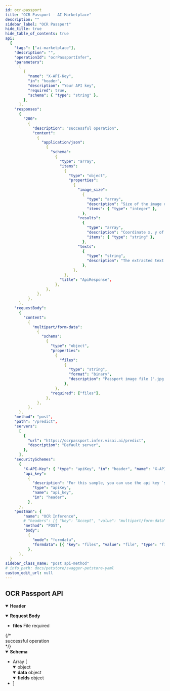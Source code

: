 ```yaml
---
id: ocr-passport
title: "OCR Passport - AI Marketplace"
description: ""
sidebar_label: "OCR Passport"
hide_title: true
hide_table_of_contents: true
api:
  {
    "tags": ["ai-marketplace"],
    "description": "",
    "operationId": "ocrPassportInfer",
    "parameters":
      [
        {
          "name": "X-API-Key",
          "in": "header",
          "description": "Your API key",
          "required": true,
          "schema": { "type": "string" },
        },
      ],
    "responses":
      {
        "200":
          {
            "description": "successful operation",
            "content":
              {
                "application/json":
                  {
                    "schema":
                      {
                        "type": "array",
                        "items":
                          {
                            "type": "object",
                            "properties":
                              {
                                "image_size":
                                  {
                                    "type": "array",
                                    "description": "Size of the image or document",
                                    "items": { "type": "integer" },
                                  },
                                "results":
                                  {
                                    "type": "array",
                                    "description": "Coordinate x, y of text box",
                                    "items": { "type": "string" },
                                  },
                                "texts":
                                  {
                                    "type": "string",
                                    "description": "The extracted text in each box",
                                  },
                              },
                          },
                        "title": "ApiResponse",
                      },
                  },
              },
          },
      },
    "requestBody":
      {
        "content":
          {
            "multipart/form-data":
              {
                "schema":
                  {
                    "type": "object",
                    "properties":
                      {
                        "files":
                          {
                            "type": "string",
                            "format": "binary",
                            "description": "Passport image file ('.jpg', '.jpeg', and '.png')",
                          },
                      },
                    "required": ["files"],
                  },
              },
          },
      },
    "method": "post",
    "path": "/predict",
    "servers":
      [
        {
          "url": "https://ocrpassport.infer.visai.ai/predict",
          "description": "Default server",
        },
      ],
    "securitySchemes":
      {
        "X-API-Key": { "type": "apiKey", "in": "header", "name": "X-API-Key" },
        "api_key":
          {
            "description": "For this sample, you can use the api key `special-key` to test the authorization filters.\n",
            "type": "apiKey",
            "name": "api_key",
            "in": "header",
          },
      },
    "postman": {
        "name": "OCR Inference",
        # "headers": [{ "key": "Accept", "value": "multipart/form-data" }],
        "method": "POST",
        "body":
          {
            "mode": "formdata",
            "formdata": [{ "key": "files", "value": "file", "type": "file" }],
          },
      },
  }
sidebar_class_name: "post api-method"
# info_path: docs/petstore/swagger-petstore-yaml
custom_edit_url: null
---
```



## OCR Passport API

<details style={{ marginBottom: "1rem" }} data-collapsed={false} open={true}>
  <summary style={{}}>
    <strong>Header</strong>
  </summary>
  <div>
    <ul>
      <ParamsItem
        className={"paramsItem"}
        param={{
          name: "X-API-Key",
          in: "header",
          description: "Your API key",
          required: true,
          schema: { type: "string" },
        }}
      ></ParamsItem>
    </ul>
  </div>
</details>
<MimeTabs>
  <TabItem label={"multipart/form-data"} value={"multipart/form-data-schema"}>
    <details style={{}} data-collapsed={false} open={true}>
      <summary style={{ textAlign: "left" }}>
        <strong>Request Body</strong>
      </summary>
      <div style={{ textAlign: "left", marginLeft: "1rem" }}></div>
      <ul style={{ marginLeft: "1rem" }}>
        <li>
          <div>
            <strong>files</strong>
            <span style={{ opacity: "0.6" }}> File</span>
            <span
              style={{
                color: "#FA383E",
                marginLeft: "0.25rem",
                fontWeight: "700",
              }}
            >
              required
            </span>
          </div>
        </li>
      </ul>
    </details>
  </TabItem>
</MimeTabs>
<div>
  <ApiTabs>
    <TabItem label={"200"} value={"200"}>
      {/* <div>successful operation</div> */}
      <div>
        <MimeTabs schemaType={"response"}>
          <TabItem label={"application/json"} value={"application/json"}>
            <SchemaTabs>
              <TabItem label={"Schema"} value={"Schema"}>
                <details style={{}} data-collapsed={false} open={true}>
                  <summary style={{ textAlign: "left" }}>
                    <strong>Schema</strong>
                  </summary>
                  <div style={{ textAlign: "left", marginLeft: "1rem" }}></div>
                  <ul style={{ marginLeft: "1rem" }}>
                    <li>
                      <div
                        style={{
                          fontSize: "var(--ifm-code-font-size)",
                          opacity: "0.6",
                          marginLeft: "-.5rem",
                          paddingBottom: ".5rem",
                        }}
                      >
                        Array [
                      </div>
                    </li>
                    <details style={{}} data-collapsed={false} open={true}>
                      <summary style={{}}>
                        <span style={{ opacity: "0.6" }}> object</span>
                      </summary>
                      <div style={{ marginLeft: "1rem" }}>
                        <SchemaItem
                          collapsible={false}
                          name={"status"}
                          required={false}
                          schemaName={"string"}
                          qualifierMessage={
                            "`success` | `failed`"
                          }
                          schema={{
                            description: "Status of request",
                            title: "image_size",
                          }}
                        ></SchemaItem>
                        <SchemaItem
                          collapsible={false}
                          className={"schemaItem"}
                        >
                          <details style={{}} data-collapsed={false} open={true}>
                            <summary style={{}}>
                              <strong>data</strong>
                              <span style={{ opacity: "0.6" }}> object</span>
                            </summary>
                            <div style={{ marginLeft: "1rem" }}>
                              <SchemaItem
                                collapsible={false}
                                name={"confidence"}
                                required={false}
                                schemaName={"string"}
                                schema={{
                                  description: "The level of confidence",
                                  type: "string",
                                  minLength: 1,
                                }}
                              ></SchemaItem>
                              <details style={{}} data-collapsed={false} open={true}>
                                <summary style={{}}>
                                  <strong>fields</strong>
                                  <span style={{ opacity: "0.6" }}> object</span>
                                </summary>
                                <div style={{ marginLeft: "1rem" }}>
                                  <SchemaItem
                                    collapsible={false}
                                    name={"name"}
                                    required={false}
                                    schemaName={"string"}
                                    qualifierMessage={undefined}
                                  ></SchemaItem>
                                  <SchemaItem
                                    collapsible={false}
                                    name={"surname"}
                                    required={false}
                                    schemaName={"string"}
                                    qualifierMessage={undefined}
                                  ></SchemaItem>
                                  <SchemaItem
                                    collapsible={false}
                                    name={"date_of_birth"}
                                    required={false}
                                    schemaName={"string"}
                                    qualifierMessage={undefined}
                                  ></SchemaItem>
                                  <SchemaItem
                                    collapsible={false}
                                    name={"gender"}
                                    required={false}
                                    schemaName={"string"}
                                    qualifierMessage={
                                      "`M` for male | `F` for female"
                                    }
                                  ></SchemaItem>
                                  <SchemaItem
                                    collapsible={false}
                                    name={"country_code"}
                                    required={false}
                                    schemaName={"string"}
                                    qualifierMessage={undefined}
                                  ></SchemaItem>
                                  <SchemaItem
                                    collapsible={false}
                                    name={"country_name"}
                                    required={false}
                                    schemaName={"string"}
                                    qualifierMessage={undefined}
                                  ></SchemaItem>
                                  <SchemaItem
                                    collapsible={false}
                                    name={"passport_number"}
                                    required={false}
                                    schemaName={"string"}
                                    qualifierMessage={undefined}
                                  ></SchemaItem>
                                  <SchemaItem
                                    collapsible={false}
                                    name={"passport_type"}
                                    required={false}
                                    schemaName={"string"}
                                    qualifierMessage={undefined}
                                  ></SchemaItem>
                                  <SchemaItem
                                    collapsible={false}
                                    name={"date_of_expiry"}
                                    required={false}
                                    schemaName={"string"}
                                    qualifierMessage={undefined}
                                  ></SchemaItem>
                                  <SchemaItem
                                    collapsible={false}
                                    name={"identification_number"}
                                    required={false}
                                    schemaName={"string"}
                                    qualifierMessage={
                                      "(Only Thai passport)"
                                    }
                                  ></SchemaItem>
                                </div>
                              </details>
                            </div>
                          </details>
                        </SchemaItem>
                      </div>
                    </details>
                    <li>
                      <div
                        style={{
                          fontSize: "var(--ifm-code-font-size)",
                          opacity: "0.6",
                          marginLeft: "-.5rem",
                        }}
                      >
                        ]
                      </div>
                    </li>
                  </ul>
                </details>
              </TabItem>
              <TabItem
                label={"Example (from schema)"}
                value={"Example (from schema)"}
              >
                <ResponseSamples
                  responseExample={
                    `[
  {
      "status": "success",
      "data": {
          "fields": {
              "name": "VISAI",
              "surname": "AI",
              "date_of_birth": "01 JUN 1997",
              "gender": "M",
              "country_code": "THA",
              "country_name": "Thailand",
              "identification_number": "1234567890123",
              "passport_number": "R123456",
              "passport_type": "P",
              "date_of_expiry": "31 DEC 2025"
          },
          "confidence": 0.9566428661346436
      }
  }
]`
                  }
                  language={"json"}
                ></ResponseSamples>
              </TabItem>
            </SchemaTabs>
          </TabItem>
        </MimeTabs>
      </div>
    </TabItem>

  </ApiTabs>
</div>

